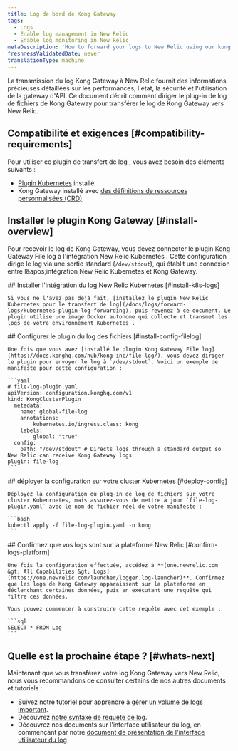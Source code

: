 ```yaml
---
title: Log de bord de Kong Gateway
tags:
  - Logs
  - Enable log management in New Relic
  - Enable log monitoring in New Relic
metaDescription: 'How to forward your logs to New Relic using our kong Gateway file log plugin, so you can use enhanced log management capabilities.'
freshnessValidatedDate: never
translationType: machine
---
```


La transmission du log Kong Gateway à New Relic fournit des informations précieuses détaillées sur les performances, l'état, la sécurité et l'utilisation de la gateway d'API. Ce document décrit comment diriger le plug-in de log de fichiers de Kong Gateway pour transférer le log de Kong Gateway vers New Relic.

## Compatibilité et exigences [#compatibility-requirements]

Pour utiliser ce plugin de transfert de log , vous avez besoin des éléments suivants :

* [Plugin Kubernetes](/docs/logs/forward-logs/kubernetes-plugin-log-forwarding) installé
* Kong Gateway installé avec [des définitions de ressources personnalisées (CRD)](https://docs.konghq.com/kubernetes-ingress-controller/latest/plugins/rate-limiting/#install-the-gateway-apis)

## Installer le plugin Kong Gateway [#install-overview]

Pour recevoir le log de Kong Gateway, vous devez connecter le plugin Kong Gateway File log à l'intégration New Relic Kubernetes . Cette configuration dirige le log via une sortie standard (`/dev/stdout`), qui établit une connexion entre l&amp;apos;intégration New Relic Kubernetes et Kong Gateway.

<Steps>
  <Step>
    ## Installer l'intégration du log New Relic Kubernetes [#install-k8s-logs]

    Si vous ne l'avez pas déjà fait, [installez le plugin New Relic Kubernetes pour le transfert de log](/docs/logs/forward-logs/kubernetes-plugin-log-forwarding), puis revenez à ce document. Le plugin utilise une image Docker autonome qui collecte et transmet les logs de votre environnement Kubernetes .
  </Step>

  <Step>
    ## Configurer le plugin du log des fichiers [#install-config-filelog]

    Une fois que vous avez [installé le plugin Kong Gateway File log](https://docs.konghq.com/hub/kong-inc/file-log/), vous devez diriger le plugin pour envoyer le log à `/dev/stdout`. Voici un exemple de manifeste pour cette configuration :

    ```yaml
    # file-log-plugin.yaml
    apiVersion: configuration.konghq.com/v1
    kind: KongClusterPlugin
      metadata:
        name: global-file-log
        annotations:
            kubernetes.io/ingress.class: kong
        labels:
            global: "true"
      config:
        path: "/dev/stdout" # Directs logs through a standard output so New Relic can receive Kong Gateway logs
    plugin: file-log
    ```
  </Step>

  <Step>
    ## déployer la configuration sur votre cluster Kubernetes [#deploy-config]

    Déployez la configuration du plug-in de log de fichiers sur votre cluster Kubenrnetes, mais assurez-vous de mettre à jour `file-log-plugin.yaml` avec le nom de fichier réel de votre manifeste :

    ```bash
    kubectl apply -f file-log-plugin.yaml -n kong
    ```
  </Step>

  <Step>
    ## Confirmez que vos logs sont sur la plateforme New Relic [#confirm-logs-platform]

    Une fois la configuration effectuée, accédez à **[one.newrelic.com &gt; All Capabilities &gt; Logs](https://one.newrelic.com/launcher/logger.log-launcher)**. Confirmez que les logs de Kong Gateway apparaissent sur la plateforme en déclenchant certaines données, puis en exécutant une requête qui filtre ces données.

    Vous pouvez commencer à construire cette requête avec cet exemple :

    ```sql
    SELECT * FROM Log
    ```
  </Step>
</Steps>

## Quelle est la prochaine étape ? [#whats-next]

Maintenant que vous transférez votre log Kong Gateway vers New Relic, nous vous recommandons de consulter certains de nos autres documents et tutoriels :

* Suivez notre tutoriel pour apprendre à [gérer un volume de logs important](/docs/tutorial-manage-large-log-volume/get-started-managing-large-logs).
* Découvrez [notre syntaxe de requête de log](/docs/logs/ui-data/query-syntax-logs).
* Découvrez nos documents sur l'interface utilisateur du log, en commençant par notre [document de présentation de l'interface utilisateur du log](/docs/logs/ui-data/use-logs-ui)